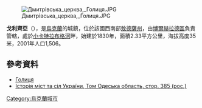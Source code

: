 [[Image:Дмитрівська_церква,_Голиця.JPG|right]]

'''戈利齊亞'''（{{lang-uk|Голиця}}），是[[烏克蘭|烏克蘭]]的城鎮，位於該國西南部[[敖德薩州|敖德薩州]]，由[[博爾赫拉德區|博爾赫拉德區]]負責管轄，處於[[小卡特拉布格河|小卡特拉布格河]]畔，始建於1830年，面積2.33平方公里，海拔高度35米，2001年人口1,506。

{{coord|45|44|58|N|28|59|22|E|scale:30000|display=title}}

==參考資料==
* [http://w1.c1.rada.gov.ua/pls/z7502/A007?rdat1=13.02.2012&rf7691=9613 Голиця]{{dead link|date=2018年3月 |bot=InternetArchiveBot |fix-attempted=yes }}
* [https://web.archive.org/web/20120503080419/http://www.igsu.org.ua/Odesskaja.obl/Bolgradskij.rajon/Golica.html Історія міст та сіл України, Том Одеська область, стор. 385 (рос.)]

{{Ukraine-geo-stub}}
[[Category:烏克蘭城市|Category:烏克蘭城市]]